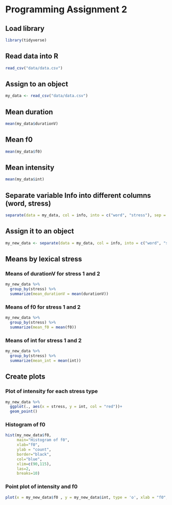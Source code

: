 # Programming Assignment 2

## Load library
```r
library(tidyverse)
```


## Read data into R
```r
read_csv("data/data.csv")
```


## Assign to an object
```r
my_data <- read_csv("data/data.csv")
```


## Mean duration
```r
mean(my_data$durationV)
```


## Mean f0
```r
mean(my_data$f0)
```


## Mean intensity
```r
mean(my_data$int)
```


## Separate variable Info into different columns (word, stress)
```r
separate(data = my_data, col = info, into = c("word", "stress"), sep = "_")
```


## Assign it to an object
```r
my_new_data <- separate(data = my_data, col = info, into = c("word", "stress"), sep = "_")
```


## Means by lexical stress

### Means of durationV for stress 1 and 2 
```r
my_new_data %>%
  group_by(stress) %>%
  summarize(mean_durationV = mean(durationV))
```


### Means of f0 for stress 1 and 2 
```r
my_new_data %>%
  group_by(stress) %>%
  summarize(mean_f0 = mean(f0))
```
### Means of int for stress 1 and 2 
```r

my_new_data %>%
  group_by(stress) %>%
  summarize(mean_int = mean(int))
```


## Create plots


### Plot of intensity for each stress type
```r
my_new_data %>%
  ggplot(., aes(x = stress, y = int, col = "red"))+
  geom_point()
```


### Histogram of f0
```r
hist(my_new_data$f0, 
     main="Histogram of f0", 
     xlab="f0", 
     ylab = "count",
     border="black", 
     col="blue",
     xlim=c(90,115),
     las=2, 
     breaks=10)
```

### Point plot of intensity and f0
```r
plot(x = my_new_data$f0 , y = my_new_data$int, type = 'o', xlab = "f0", ylab = "intensity", col = "purple")
```


